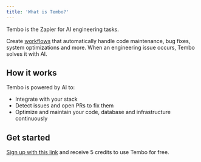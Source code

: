 ```yaml
---
title: 'What is Tembo?'
---
```


Tembo is the Zapier for AI engineering tasks.

Create [workflows](/docs/workflows) that automatically handle code maintenance, bug fixes, system optimizations and more. When an engineering issue occurs, Tembo solves it with AI.

## How it works

Tembo is powered by AI to:

- Integrate with your stack
- Detect issues and open PRs to fix them
- Optimize and maintain your code, database and infrastructure continuously

## Get started

[Sign up with this link](https://app.tembo.io/sign-up) and receive 5 credits to use Tembo for free.

